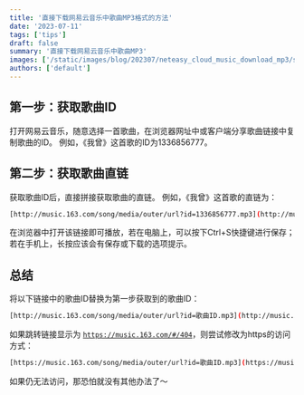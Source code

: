 ```yaml
---
title: '直接下载网易云音乐中歌曲MP3格式的方法'
date: '2023-07-11'
tags: ['tips']
draft: false
summary: '直接下载网易云音乐中歌曲MP3'
images: ['/static/images/blog/202307/neteasy_cloud_music_download_mp3/shopify-section-render.jpg']
authors: ['default']
---
```


## 第一步：获取歌曲ID

打开网易云音乐，随意选择一首歌曲，在浏览器网址中或客户端分享歌曲链接中复制歌曲的ID。
例如，《我曾》这首歌的ID为1336856777。

## 第二步：获取歌曲直链

获取歌曲ID后，直接拼接获取歌曲的直链。
例如，《我曾》这首歌的直链为：

```bash
[http://music.163.com/song/media/outer/url?id=1336856777.mp3](http://music.163.com/song/media/outer/url?id=1336856777.mp3)
```

在浏览器中打开该链接即可播放，若在电脑上，可以按下Ctrl+S快捷键进行保存；若在手机上，长按应该会有保存或下载的选项提示。

## 总结

将以下链接中的歌曲ID替换为第一步获取到的歌曲ID：

```bash
[http://music.163.com/song/media/outer/url?id=歌曲ID.mp3](http://music.163.com/song/media/outer/url?id=%E6%AD%8C%E6%9B%B2ID.mp3)
```

如果跳转链接显示为 [`https://music.163.com/#/404`](https://music.163.com/#/404%EF%BC%8C%E5%88%99%E5%B0%9D%E8%AF%95%E4%BF%AE%E6%94%B9%E4%B8%BAhttps%E7%9A%84%E8%AE%BF%E9%97%AE%E6%96%B9%E5%BC%8F%EF%BC%9A)，则尝试修改为https的访问方式：

```bash
[https://music.163.com/song/media/outer/url?id=歌曲ID.mp3](https://music.163.com/song/media/outer/url?id=%E6%AD%8C%E6%9B%B2ID.mp3)
```

如果仍无法访问，那恐怕就没有其他办法了～
